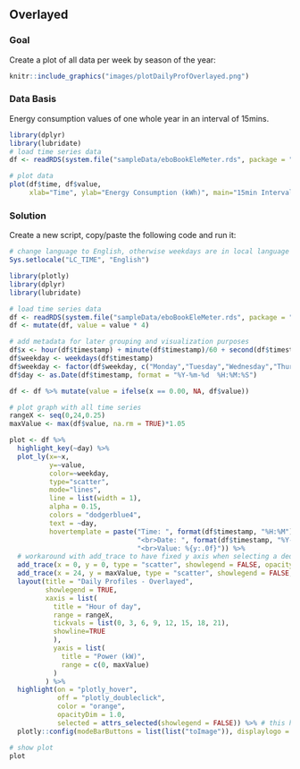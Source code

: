 \newpage
## Overlayed
### Goal
Create a plot of all data per week by season of the year:

```r
knitr::include_graphics("images/plotDailyProfOverlayed.png")
```

### Data Basis
Energy consumption values of one whole year in an interval of 15mins.

```r
library(dplyr)
library(lubridate)
# load time series data
df <- readRDS(system.file("sampleData/eboBookEleMeter.rds", package = "redutils"))

# plot data
plot(df$time, df$value,
     xlab="Time", ylab="Energy Consumption (kWh)", main="15min Interval Raw Data", type = "l")
```

\newpage
### Solution
Create a new script, copy/paste the following code and run it:
  
```r
# change language to English, otherwise weekdays are in local language
Sys.setlocale("LC_TIME", "English")

library(plotly)
library(dplyr)
library(lubridate)

# load time series data
df <- readRDS(system.file("sampleData/eboBookEleMeter.rds", package = "redutils"))
df <- mutate(df, value = value * 4)

# add metadata for later grouping and visualization purposes
df$x <- hour(df$timestamp) + minute(df$timestamp)/60 + second(df$timestamp) / 3600
df$weekday <- weekdays(df$timestamp)
df$weekday <- factor(df$weekday, c("Monday","Tuesday","Wednesday","Thursday","Friday","Saturday", "Sunday"))
df$day <- as.Date(df$timestamp, format = "%Y-%m-%d  %H:%M:%S")

df <- df %>% mutate(value = ifelse(x == 0.00, NA, df$value))

# plot graph with all time series
rangeX <- seq(0,24,0.25)
maxValue <- max(df$value, na.rm = TRUE)*1.05

plot <- df %>% 
  highlight_key(~day) %>%
  plot_ly(x=~x,
          y=~value,
          color=~weekday,
          type="scatter",
          mode="lines",
          line = list(width = 1),
          alpha = 0.15,
          colors = "dodgerblue4",
          text = ~day,
          hovertemplate = paste("Time: ", format(df$timestamp, "%H:%M"),
                                "<br>Date: ", format(df$timestamp, "%Y-%m-%d"),
                                "<br>Value: %{y:.0f}")) %>%
  # workaround with add_trace to have fixed y axis when selecting a dedicated day
  add_trace(x = 0, y = 0, type = "scatter", showlegend = FALSE, opacity=0) %>%
  add_trace(x = 24, y = maxValue, type = "scatter", showlegend = FALSE, opacity=0) %>%
  layout(title = "Daily Profiles - Overlayed",
         showlegend = TRUE,
         xaxis = list(
           title = "Hour of day",
           range = rangeX,
           tickvals = list(0, 3, 6, 9, 12, 15, 18, 21),
           showline=TRUE
           ),
           yaxis = list(
             title = "Power (kW)",
             range = c(0, maxValue)
           )
         ) %>% 
  highlight(on = "plotly_hover",
            off = "plotly_doubleclick",
            color = "orange",
            opacityDim = 1.0,
            selected = attrs_selected(showlegend = FALSE)) %>% # this hides elements in the legend
  plotly::config(modeBarButtons = list(list("toImage")), displaylogo = FALSE)

# show plot
plot
```

